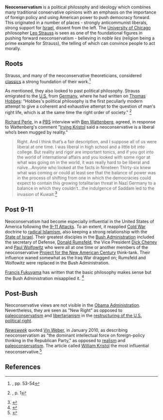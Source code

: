 {{subpages}}
{{TOC|right}}
'''Neoconservatism''' is a political philosophy and ideology which combines many traditional conservative opinions with an emphasis on the importance of foreign policy and using American power to push democracy forward. This originated in a number of places - strongly anticommunist liberals, strong support for [[Israel]], dissent from the left. The [[University of Chicago]] philosopher [[Leo Strauss]] is seen as one of the foundational figures in pushing forward neoconservatism - believing in ''noble lies'' (religion being a prime example for Strauss), the telling of which can convince people to act morally.
==Roots==
Strauss, and many of the neoconservative theoreticians, considered [[classics]] a strong foundation of their work.<ref name=Packer2006>{{citation
| title = The Assassins' Gate
| author = George Packer
| publisher = Farrar, Straus and Giroux | year = 2005
| isbn = 0374299633}}, pp. 53-54</ref>

As mentioned, they also looked to past political philosophy.  Strauss emigrated to the [[United States|U.S.]] from [[Germany]], where he had written on [[Thomas Hobbes]]: "Hobbes's political philosophy is the first peculiarly modern attempt to give a coherent and exhaustive attempt to the question of man's right life, which is at the same time the right order of society." <ref name=Strauss-Hobbes>{{citation
 | title = The Political Philosophy of Hobbes: Its Basis and its Genesis
 | author = Leo Strauss
 | translator = Elsa M. Sinclair
 | publisher = University of Chicago Press
 | year = 1936}}, p. 1</ref>

[[Richard Perle]], in a [[Public Broadcasting System|PBS]] interview with [[Ben Wattenberg]], agreed, in response to Wattenberg's comment "[[Irving Kristol]] said a neoconservative is a liberal who’s been mugged by reality."<blockquote>Right. And I think that’s a fair description, and I suppose all of us were liberal at one time. I was liberal in high school and a little bit into college. But reality and rigor are important tonics, and if you got into the world of international affairs and you looked with some rigor at what was going on in the world, it was really hard to be liberal and naïve...Anyone who looked at the facts in Nineteen Thirty-six knew what was coming or could at least see that the balance of power was in the process of shifting from one in which the democracies could expect to contain this growing totalitarian threat in Nazi Germany to a balance in which they couldn’t...the indulgence of Saddam led to the invasion of Kuwait.<ref>{{citation
 | url = http://www.pbs.org/thinktank/transcript1017.html
 | journal = PBS
 | author = Ben Wattenberg | date = 14 November 2002
 | title = Richard Perle: the Making of a Neoconservative
}}</ref></blockquote>

==Post 9-11==
Neoconservatism had become especially influential in the United States of America following the [[9-11 Attacks]].  To an extent, it reapplied [[Cold War]] doctrine to [[radical Islamism]], also keeping a strong relationship with the [[State of Israel]]. Their greatest disciples in the [[George W. Bush|Bush Administration]] included the secretary of Defense, [[Donald Rumsfeld]], the Vice President [[Dick Cheney]] and [[Paul Wolfowitz]] who were all at one time or another members of the neoconservative [[Project for the  New American Century]] think-tank. Their influence waned somewhat as the Iraq War dragged on; Rumsfeld and Wolfowitz were replaced in the Bush Administration.

[[Francis Fukuyama]] has written that the basic philosophy makes sense but the Bush Administration misapplied it. <ref name=Fukuyama-Crossroads>{{citation
 | author = [[Francis Fukuyama]]
 | title = [[America at the Crossroads:  Democracy, Power, and the Neoconservative Legacy]]
 | year = 2006
 | publisher = Yale University Press
 | isbn = 0300113994 }}</ref>
==Post-Bush==
Neoconservative views are not visible in the [[Obama Administration]].  Nevertheless, they are seen as "New Right" as opposed to [[paleoconservatism]] and [[libertarianism]] in the [[restructuring of the U.S. political right]].

''[[Newsweek]]'' quoted [[Vin Weber]], in January 2010, as describing  neoconservatism  as "the dominant intellectual force on  foreign-policy thinking in the Republican Party," as opposed to [[realism (foreign policy)|realism]] and [[paleoconservatism]]. The article called [[William Kristol]]  the most influential neoconservative.<ref>{{citation
 | title = The Return of the Neocons
 | author =  David Margolick | journal = [[Newsweek]]
 | url = http://www.newsweek.com/id/232053/output/print
 | date = 22 January 2010}} </ref>
==References==
{{reflist|2}}